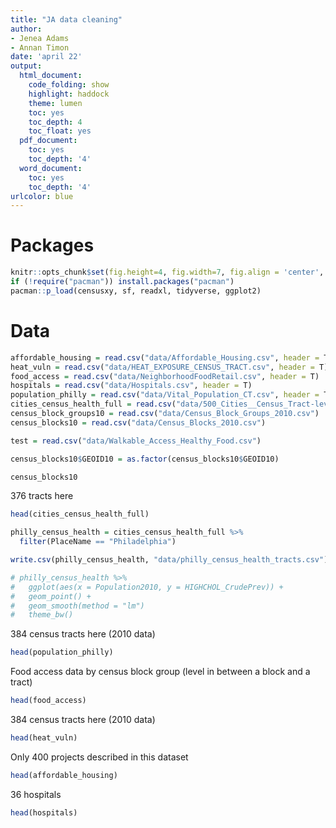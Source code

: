 ```yaml
---
title: "JA data cleaning"
author:
- Jenea Adams
- Annan Timon
date: 'april 22'
output:
  html_document:
    code_folding: show
    highlight: haddock
    theme: lumen
    toc: yes
    toc_depth: 4
    toc_float: yes
  pdf_document:
    toc: yes
    toc_depth: '4'
  word_document:
    toc: yes
    toc_depth: '4'
urlcolor: blue  
---
```


# Packages 


```r
knitr::opts_chunk$set(fig.height=4, fig.width=7, fig.align = 'center', warning = F)
if (!require("pacman")) install.packages("pacman")
pacman::p_load(censusxy, sf, readxl, tidyverse, ggplot2) 
```


# Data 

```r
affordable_housing = read.csv("data/Affordable_Housing.csv", header = T)
heat_vuln = read.csv("data/HEAT_EXPOSURE_CENSUS_TRACT.csv", header = T)
food_access = read.csv("data/NeighborhoodFoodRetail.csv", header = T)
hospitals = read.csv("data/Hospitals.csv", header = T)
population_philly = read.csv("data/Vital_Population_CT.csv", header = T)
cities_census_health_full = read.csv("data/500_Cities__Census_Tract-level_Data__GIS_Friendly_Format___2019_release.csv",header = T)
census_block_groups10 = read.csv("data/Census_Block_Groups_2010.csv")
census_blocks10 = read.csv("data/Census_Blocks_2010.csv")
```




```r
test = read.csv("data/Walkable_Access_Healthy_Food.csv")


```

```r
census_blocks10$GEOID10 = as.factor(census_blocks10$GEOID10)

census_blocks10
```



376 tracts here
```r
head(cities_census_health_full)

philly_census_health = cities_census_health_full %>%
  filter(PlaceName == "Philadelphia")

write.csv(philly_census_health, "data/philly_census_health_tracts.csv") #376 tracts
```


```r
# philly_census_health %>%
#   ggplot(aes(x = Population2010, y = HIGHCHOL_CrudePrev)) + 
#   geom_point() + 
#   geom_smooth(method = "lm")
#   theme_bw()
```

384 census tracts here (2010 data)
```r
head(population_philly)
```

Food access data by census block group (level in between a block and a tract)
```r
head(food_access)
```


384 census tracts here (2010 data)
```r
head(heat_vuln)
```


Only 400 projects described in this dataset
```r
head(affordable_housing)
```


36 hospitals 
```r
head(hospitals)
```


